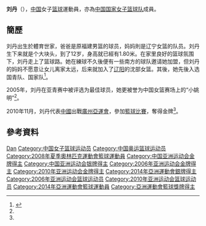{{Otheruses|subject=中国女子篮球运动员|other=同名人物|刘丹}}
{{Infobox sportsperson
| headercolor    = #D2691E
| name           = 刘丹
| image          =
| imagesize      = 
| caption        =
| birthname      =
| fullname       =
| nickname       =
| nationality    = 
| residence      =
| birthdate      = {{birth_date_and_age|1987|4|24}}<ref name="廣州亞運">{{cite web|title=2010年廣州亞運會官方網站 篮球 - 刘丹 - 简历|url=http://www.gz2010.cn/info/CHN_CHN/ZB/ZBB101A_BK@@@@@@@@@@@@@@@CHN_number=201467.html}}{{zh-cn}}</ref>
| birthplace     = {{CHN}}
| height         = {{height|m=1.92}}<ref name="廣州亞運"/>
| weight         = {{weight|kg=92}}<ref name="廣州亞運"/>
| website        = 
| country        = {{CHN}}
| sport          = 女子[[籃球|籃球]]
| collegeteam    =
| club           =
| team           =
| turnedpro      =
| coach          =
| retired        =
| coaching       =
| worlds         =
| regionals      =
| nationals      =
| olympics       =
| paralympics    =
| highestranking =
| pb             =
| medaltemplates = 
{{MedalCompetition | [[亞洲運動會|亞洲運動會]]}}
{{MedalGold | [[2010年亞洲運動會|2010年 廣州]] | [[2010年亞洲運動會籃球比賽|女子隊際]] }}
| show-medals    = yes
}}
'''刘丹'''（{{bd|1987年|4月24日}}），[[中国|中国]]女子[[篮球|篮球]]運動員，亦為[[中国国家女子篮球队|中国国家女子篮球队]]成員。

==簡歷==
刘丹出生於體育世家，爸爸是原福建男篮的球员，妈妈則是辽宁女篮的队员。刘丹生下来就是个大块头，到了12岁，身高就已經有1.80米。在家里良好的篮球氛围下，刘丹走上了篮球路。她在練球不久後便有一些南方的球队邀请她加盟，但刘丹的妈妈不愿意让女儿离家太远，后来就加入了[[辽阳|辽阳]]的沈部女篮。其後，她先後入选国青队、国家队<ref name="新浪">{{cite news|title=刘丹30分惊艳全场难救主 沈部负北京跌至11位|url=http://sports.sina.com.cn/k/2008-11-09/07204060173.shtml|newspaper=新浪体育|date=2008-11-09|accessdate=2014-09-20|archive-date=2019-09-15|archive-url=https://web.archive.org/web/20190915001818/http://sports.sina.com.cn/k/2008-11-09/07204060173.shtml|dead-url=no}}</ref>。

2005年，刘丹在亚青赛中被评选为最佳球员，她更被誉为中国女篮赛场上的“小姚明”<ref name="新浪"/>。

2010年11月，刘丹代表[[2010年亞洲運動會中國代表團|中國]]出戰[[廣州|廣州]][[2010年亞洲運動會|亞運會]]，參加[[2010年亞洲運動會籃球比賽|籃球比賽]]，奪得金牌<ref name="廣州亞運"/>。

==參考資料==
{{Reflist}}

{{WCBA全明星正赛最有价值球员}}
{{2006年女篮世锦赛中国队阵容}}
{{2008年夏季奧林匹克運動會中國國家女子籃球隊}}
{{2010年女篮世锦赛中国队阵容}}

{{DEFAULTSORT:LIU Dan}}
[[Category:刘姓|Dan]]
[[Category:中国女子篮球运动员|Category:中国女子篮球运动员]]
[[Category:中国奥运篮球运动员|Category:中国奥运篮球运动员]]
[[Category:2008年夏季奧林匹克運動會籃球運動員|Category:2008年夏季奧林匹克運動會籃球運動員]]
[[Category:中国亚洲运动会金牌得主|Category:中国亚洲运动会金牌得主]]
[[Category:中国亚洲运动会银牌得主|Category:中国亚洲运动会银牌得主]]
[[Category:2006年亚洲运动会金牌得主|Category:2006年亚洲运动会金牌得主]]
[[Category:2010年亚洲运动会金牌得主|Category:2010年亚洲运动会金牌得主]]
[[Category:2014年亞洲運動會銀牌得主|Category:2014年亞洲運動會銀牌得主]]
[[Category:2006年亚洲运动会篮球运动员|Category:2006年亚洲运动会篮球运动员]]
[[Category:2010年亚洲运动会篮球运动员|Category:2010年亚洲运动会篮球运动员]]
[[Category:2014年亞洲運動會籃球運動員|Category:2014年亞洲運動會籃球運動員]]
[[Category:亞洲運動會籃球獎牌得主|Category:亞洲運動會籃球獎牌得主]]